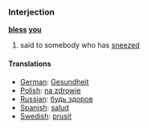 ===Interjection===
'''[[bless]] [[you]]'''

# said to somebody who has [[sneeze]]d

====Translations====
*[[German]]: [[Gesundheit]]
*[[Polish]]: [[na zdrowie]]
*[[Russian]]: [[будь здоров]]
*[[Spanish]]: [[salud]]
*[[Swedish]]: [[prusit]]